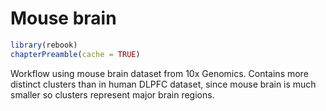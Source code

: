 # Mouse brain {#mouse_brain}

```r
library(rebook)
chapterPreamble(cache = TRUE)
```


Workflow using mouse brain dataset from 10x Genomics. Contains more distinct clusters than in human DLPFC dataset, since mouse brain is much smaller so clusters represent major brain regions.


